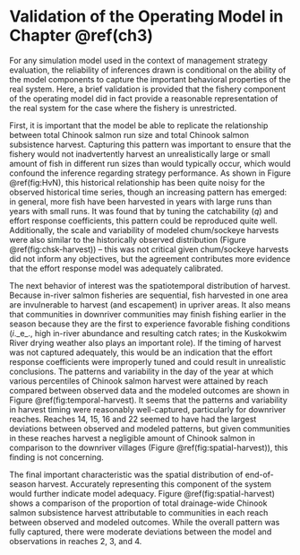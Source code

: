 # Validation of the Operating Model in Chapter \@ref(ch3) {#appendix-b}

\noindent
For any simulation model used in the context of management strategy evaluation, the reliability of inferences drawn is conditional on the ability of the model components to capture the important behavioral properties of the real system. Here, a brief validation is provided that the fishery component of the operating model did in fact provide a reasonable representation of the real system for the case where the fishery is unrestricted.

First, it is important that the model be able to replicate the relationship between total Chinook salmon run size and total Chinook salmon subsistence harvest. Capturing this pattern was important to ensure that the fishery would not inadvertently harvest an unrealistically large or small amount of fish in different run sizes than would typically occur, which would confound the inference regarding strategy performance. As shown in Figure \@ref(fig:HvN), this historical relationship has been quite noisy for the observed historical time series, though an increasing pattern has emerged: in general, more fish have been harvested in years with large runs than years with small runs. It was found that by tuning the catchability ($q$) and effort response coefficients, this pattern could be reproduced quite well. Additionally, the scale and variability of modeled chum/sockeye harvests were also similar to the historically observed distribution (Figure \@ref(fig:chsk-harvest)) -- this was not critical given chum/sockeye harvests did not inform any objectives, but the agreement contributes more evidence that the effort response model was adequately calibrated.

The next behavior of interest was the spatiotemporal distribution of harvest. Because in-river salmon fisheries are sequential, fish harvested in one area are invulnerable to harvest (and escapement) in upriver areas. It also means that communities in downriver communities may finish fishing earlier in the season because they are the first to experience favorable fishing conditions (_i_._e_., high in-river abundance and resulting catch rates; in the Kuskokwim River drying weather also plays an important role). If the timing of harvest was not captured adequately, this would be an indication that the effort response coefficients were improperly tuned and could result in unrealistic conclusions. The patterns and variability in the day of the year at which various percentiles of Chinook salmon harvest were attained by reach compared between observed data and the modeled outcomes are shown in Figure \@ref(fig:temporal-harvest). It seems that the patterns and variability in harvest timing were reasonably well-captured, particularly for downriver reaches. Reaches 14, 15, 16 and 22 seemed to have had the largest deviations between observed and modeled patterns, but given communities in these reaches harvest a negligible amount of Chinook salmon in comparison to the downriver villages (Figure \@ref(fig:spatial-harvest)), this finding is not concerning. 

The final important characteristic was the spatial distribution of end-of-season harvest. Accurately representing this component of the system would further indicate model adequacy. Figure \@ref(fig:spatial-harvest) shows a comparison of the proportion of total drainage-wide Chinook salmon subsistence harvest attributable to communities in each reach between observed and modeled outcomes. While the overall pattern was fully captured, there were moderate deviations between the model and observations in reaches 2, 3, and 4.

\clearpage

\begin{figure}
  \centering
  \includegraphics{img/Ch3/Figure B1.jpg}
  \caption{Observed and modeled Chinook salmon subsistence harvest as a function of total Chinook salmon run size. Individual black numbers are historical realizations in years with no harvest restrictions on the subsistence salmon fishery. Individual grey dots are modeled outcomes, each representing a hypothetical salmon run with different random subpopulation compositions, run timing, and species ratios. Fitted models display close agreement between the average simulated and observed harvest outcomes across the range of run sizes. Vertical dotted lines show the boundaries of important run size strata used in this analysis.}
  \label{fig:HvN}
\end{figure}

\begin{figure}
  \centering
  \includegraphics{img/Ch3/Figure B2.jpg}
  \caption{Comparison of the inter-annual distribution of observed and modeled chum/sockeye salmon harvests by all villages located in the Kuskokwim River.}
  \label{fig:chsk-harvest}
\end{figure}

\clearpage

\begin{figure}
  \centering
  \includegraphics{img/Ch3/Figure B3.jpg}
  \caption{Comparison of the day of the year at which various percentiles of Chinook salmon harvest were attained by reach between observed and modeled outcomes. Variability in the observed boxplots is due to inter-annual variability in run size and timing and represents between-simulation variability for the modeled outcomes. Reach numbers are ordered from downriver to upriver. Note that not all reaches contain communities that harvest salmon.}
  \label{fig:temporal-harvest}
\end{figure}

\clearpage

\begin{figure}
  \centering
  \includegraphics{img/Ch3/Figure B4.jpg}
  \caption{Comparison of the proportion of total drainage-wide Chinook salmon subsistence harvest attributable to communities in each reach between observed and modeled outcomes. Variability in the observed boxplots is due to inter-annual variability, and represents between-simulation variability for the modeled outcomes. Reach numbers are ordered from downriver to upriver. Note that not all reaches contain communities that harvest salmon.}
  \label{fig:spatial-harvest}
\end{figure}
